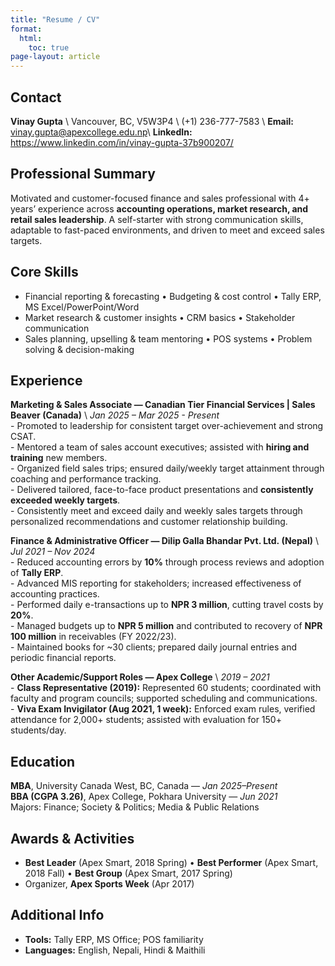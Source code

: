 ```yaml
---
title: "Resume / CV"
format:
  html:
    toc: true
page-layout: article
---
```


## Contact

**Vinay Gupta** \\ Vancouver, BC, V5W3P4 \\ (+1) 236-777-7583 \\ **Email:** [vinay.gupta\@apexcollege.edu.np](mailto:vinay.gupta@apexcollege.edu.np){.email}\\ **LinkedIn:** <https://www.linkedin.com/in/vinay-gupta-37b900207/>


## Professional Summary

Motivated and customer-focused finance and sales professional with 4+ years’ experience across **accounting operations, market research, and retail sales leadership**. A self-starter with strong communication skills, adaptable to fast-paced environments, and driven to meet and exceed sales targets.

## Core Skills

-   Financial reporting & forecasting • Budgeting & cost control • Tally ERP, MS Excel/PowerPoint/Word\
-   Market research & customer insights • CRM basics • Stakeholder communication\
-   Sales planning, upselling & team mentoring • POS systems • Problem solving & decision-making

## Experience

**Marketing & Sales Associate — Canadian Tier Financial Services \| Sales Beaver (Canada)** \\ *Jan 2025 – Mar 2025 - Present*\
- Promoted to leadership for consistent target over-achievement and strong CSAT.\
- Mentored a team of sales account executives; assisted with **hiring and training** new members.\
- Organized field sales trips; ensured daily/weekly target attainment through coaching and performance tracking.\
- Delivered tailored, face-to-face product presentations and **consistently exceeded weekly targets**.\
- Consistently meet and exceed daily and weekly sales targets through personalized recommendations and customer relationship building.

**Finance & Administrative Officer — Dilip Galla Bhandar Pvt. Ltd. (Nepal)** \\ *Jul 2021 – Nov 2024*\
- Reduced accounting errors by **10%** through process reviews and adoption of **Tally ERP**.\
- Advanced MIS reporting for stakeholders; increased effectiveness of accounting practices.\
- Performed daily e-transactions up to **NPR 3 million**, cutting travel costs by **20%**.\
- Managed budgets up to **NPR 5 million** and contributed to recovery of **NPR 100 million** in receivables (FY 2022/23).\
- Maintained books for \~30 clients; prepared daily journal entries and periodic financial reports.

**Other Academic/Support Roles — Apex College** \\ *2019 – 2021*\
- **Class Representative (2019):** Represented 60 students; coordinated with faculty and program councils; supported scheduling and communications.\
- **Viva Exam Invigilator (Aug 2021, 1 week):** Enforced exam rules, verified attendance for 2,000+ students; assisted with evaluation for 150+ students/day.

## Education

**MBA**, University Canada West, BC, Canada — *Jan 2025–Present*\
**BBA (CGPA 3.26)**, Apex College, Pokhara University — *Jun 2021*\
Majors: Finance; Society & Politics; Media & Public Relations

## Awards & Activities

-   **Best Leader** (Apex Smart, 2018 Spring) • **Best Performer** (Apex Smart, 2018 Fall) • **Best Group** (Apex Smart, 2017 Spring)\
-   Organizer, **Apex Sports Week** (Apr 2017)

## Additional Info

-   **Tools:** Tally ERP, MS Office; POS familiarity\
-   **Languages:** English, Nepali, Hindi & Maithili